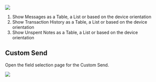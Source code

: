
![](./view/2024-03-10_22-37-18.png)

1. Show Messages as a Table, a List or based on the
device orientation
1. Show Transaction History as a Table, a List or based on the
device orientation
1. Show Unspent Notes as a Table, a List or based on the
device orientation

## Custom Send

Open the field selection page for the Custom
Send.

![](./view/2024-03-10_22-42-49.png)


